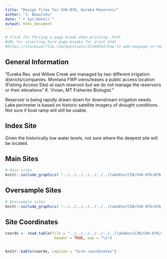```yaml
---
title: "Design files for CH4-076, Eureka Reservoir"
author: "J. Beaulieu"
date: "`r Sys.Date()`"
output: html_document
---
```


```r
# trick for forcing a page break when printing .html
#URL for inserting hard page breaks for print html
#https://stackoverflow.com/questions/25240541/how-to-add-newpage-in-rmarkdown-in-a-smart-way
```
## General Information
“Eureka Res. and Willow Creek are managed by two different irrigation districts/companies.  Montana FWP owns/leases a public access location (Fishing Access Site) at each reservoir but we do not manage the reservoirs or their elevations” K. Vivian, MT Fisheries Biologist."

Reservoir is being rapidly drawn down for downstream irrigation needs.  Lake perimeter is based on historic satellite imagery of drought conditions.  Not sure if boat ramp will still be usable.

## Index Site
Given the historically low water levels, not sure where the deepest site will be located.

## Main Sites
```r
# Main sites
knitr::include_graphics( "../../../../../../../lakeDsn/CIN/CH4-076/076_Main.png")
```
<P style="page-break-before: always">
  
  

## Oversample Sites
```r
# Oversample sites
knitr::include_graphics( "../../../../../../../lakeDsn/CIN/CH4-076/076_Over.png")
```

<P style="page-break-before: always">
## Site Coordinates
```r

coords <- read.table(file = "../../../../../../../lakeDsn/CIN/CH4-076/ch4_076Sites.txt",
                      header = TRUE, sep = "\t")


knitr::kable(coords, caption = "Site coordinates")
```